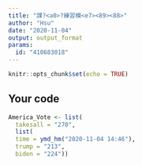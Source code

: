 ---
title: "課?<a0>?練習模<e7><89><88>"
author: "Hsu"
date: "2020-11-04"
output: output_format
params:
  id: "410683018"
---

```{r setup, include=FALSE}
knitr::opts_chunk$set(echo = TRUE)
```

## Your code

```{r}
America_Vote <- list(
  takesall = "270",
  list(
  time = ymd_hm("2020-11-04 14:46"),
  trump = "213",
  biden = "224"))
```


